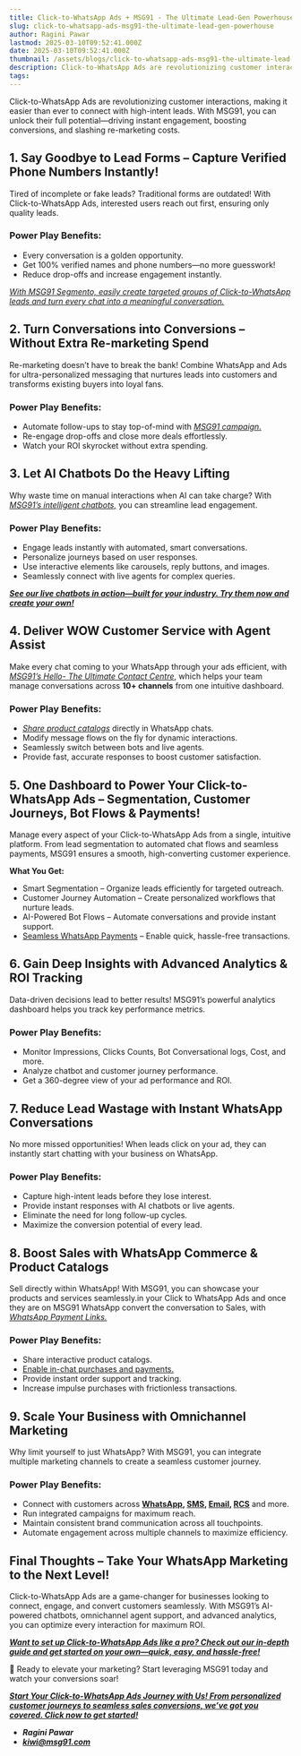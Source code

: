 ```yaml
---
title: Click-to-WhatsApp Ads + MSG91 - The Ultimate Lead-Gen Powerhouse!
slug: click-to-whatsapp-ads-msg91-the-ultimate-lead-gen-powerhouse
author: Ragini Pawar
lastmod: 2025-03-10T09:52:41.000Z
date: 2025-03-10T09:52:41.000Z
thumbnail: /assets/blogs/click-to-whatsapp-ads-msg91-the-ultimate-lead-gen-powerhouse.svg
description: Click-to-WhatsApp Ads are revolutionizing customer interactions, making it easier than ever to connect with high-intent leads. With MSG91, you can unlock their full potential—driving instant engagement, boosting conversions, and slashing re-marketing costs.
tags:
---
```



Click-to-WhatsApp Ads are revolutionizing customer interactions, making it easier than ever to connect with high-intent leads. With MSG91, you can unlock their full potential—driving instant engagement, boosting conversions, and slashing re-marketing costs.

## **1\. Say Goodbye to Lead Forms – Capture Verified Phone Numbers Instantly\!**

Tired of incomplete or fake leads? Traditional forms are outdated\! With Click-to-WhatsApp Ads, interested users reach out first, ensuring only quality leads.

### **Power Play Benefits:**

* Every conversation is a golden opportunity.  
* Get 100% verified names and phone numbers—no more guesswork\!  
* Reduce drop-offs and increase engagement instantly.

[*With MSG91 Segmento, easily create targeted groups of Click-to-WhatsApp leads and turn every chat into a meaningful conversation.*](https://msg91.com/segmento)

## **2\. Turn Conversations into Conversions – Without Extra Re-marketing Spend**

Re-marketing doesn’t have to break the bank\! Combine WhatsApp and Ads for ultra-personalized messaging that nurtures leads into customers and transforms existing buyers into loyal fans.

### **Power Play Benefits:**

* Automate follow-ups to stay top-of-mind with [*MSG91 campaign.*](https://msg91.com/campaign)  
* Re-engage drop-offs and close more deals effortlessly.  
* Watch your ROI skyrocket without extra spending.

## **3\. Let AI Chatbots Do the Heavy Lifting**

Why waste time on manual interactions when AI can take charge? With [*MSG91’s intelligent chatbots,*](https://msg91.com/hello) you can streamline lead engagement.

### **Power Play Benefits:**

* Engage leads instantly with automated, smart conversations.  
* Personalize journeys based on user responses.  
* Use interactive elements like carousels, reply buttons, and images.  
* Seamlessly connect with live agents for complex queries.

[***See our live chatbots in action—built for your industry. Try them now and create your own\!***](https://msg91.com/demochatbot)

## **4\. Deliver WOW Customer Service with Agent Assist**

Make every chat coming to your WhatsApp through your ads efficient, with [*MSG91’s Hello- The Ultimate Contact Centre*](https://msg91.com/hello), which helps your team manage conversations across **10+ channels** from one intuitive dashboard.

### **Power Play Benefits:**

* [*Share product catalogs*](https://msg91.com/whatsapp) directly in WhatsApp chats.  
* Modify message flows on the fly for dynamic interactions.  
* Seamlessly switch between bots and live agents.  
* Provide fast, accurate responses to boost customer satisfaction.

## **5\. One Dashboard to Power Your Click-to-WhatsApp Ads – Segmentation, Customer Journeys, Bot Flows & Payments\!**

Manage every aspect of your Click-to-WhatsApp Ads from a single, intuitive platform. From lead segmentation to automated chat flows and seamless payments, MSG91 ensures a smooth, high-converting customer experience.

**What You Get:**

* Smart Segmentation – Organize leads efficiently for targeted outreach.  
* Customer Journey Automation – Create personalized workflows that nurture leads.  
* AI-Powered Bot Flows – Automate conversations and provide instant support.  
* [Seamless WhatsApp Payments](https://msg91.com/whatsapp) – Enable quick, hassle-free transactions.

## **6\. Gain Deep Insights with Advanced Analytics & ROI Tracking**

Data-driven decisions lead to better results\! MSG91’s powerful analytics dashboard helps you track key performance metrics.

### **Power Play Benefits:**

* Monitor Impressions, Clicks Counts, Bot Conversational logs, Cost, and more.  
* Analyze chatbot and customer journey performance.  
* Get a 360-degree view of your ad performance and ROI.

## **7\. Reduce Lead Wastage with Instant WhatsApp Conversations**

No more missed opportunities\! When leads click on your ad, they can instantly start chatting with your business on WhatsApp.

### **Power Play Benefits:**

* Capture high-intent leads before they lose interest.  
* Provide instant responses with AI chatbots or live agents.  
* Eliminate the need for long follow-up cycles.  
* Maximize the conversion potential of every lead.

## **8\. Boost Sales with WhatsApp Commerce & Product Catalogs**

Sell directly within WhatsApp\! With MSG91, you can showcase your products and services seamlessly.in your Click to WhatsApp Ads and once they are on MSG91 WhatsApp convert the conversation to Sales, with [*WhatsApp Payment Links.*](https://msg91.com/whatsapp)

### **Power Play Benefits:**

* Share interactive product catalogs.  
* [Enable in-chat purchases and payments.](https://msg91.com/whatsapp)  
* Provide instant order support and tracking.  
* Increase impulse purchases with frictionless transactions.

## **9\. Scale Your Business with Omnichannel Marketing**

Why limit yourself to just WhatsApp? With MSG91, you can integrate multiple marketing channels to create a seamless customer journey.

### **Power Play Benefits:**

* Connect with customers across [**WhatsApp**](https://msg91.com/whatsapp)**, [SMS](https://msg91.com/sms), [Email](https://msg91.com/email), [RCS](https://msg91.com/rcs)** and more.  
* Run integrated campaigns for maximum reach.  
* Maintain consistent brand communication across all touchpoints.  
* Automate engagement across multiple channels to maximize efficiency.

## **Final Thoughts – Take Your WhatsApp Marketing to the Next Level\!**

Click-to-WhatsApp Ads are a game-changer for businesses looking to connect, engage, and convert customers seamlessly. With MSG91’s AI-powered chatbots, omnichannel agent support, and advanced analytics, you can optimize every interaction for maximum ROI.

[***Want to set up Click-to-WhatsApp Ads like a pro? Check out our in-depth guide and get started on your own—quick, easy, and hassle-free\!***](https://msg91.com/help/whatsapp/click-to-whatsapp-ads)

🚀 Ready to elevate your marketing? Start leveraging MSG91 today and watch your conversions soar\! 

[***Start Your Click-to-WhatsApp Ads Journey with Us\! From personalized customer journeys to seamless sales conversions, we’ve got you covered. Click now to get started\!***](https://calendly.com/d/y3n-29s-29h?utm_source=campaign) 

- ***Ragini Pawar***  
- ***kiwi@msg91.com***



